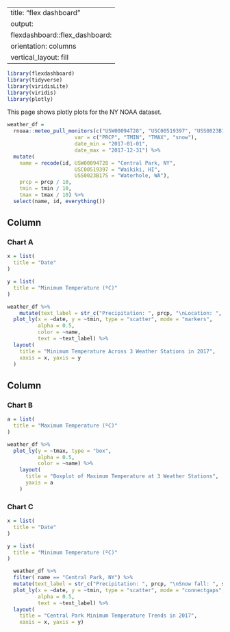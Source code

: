 
---
title: "flex dashboard"
output: 
  flexdashboard::flex_dashboard:
    orientation: columns
    vertical_layout: fill
---

```r
library(flexdashboard)
library(tidyverse)
library(viridisLite)
library(viridis)
library(plotly)
```

This page shows plotly plots for the NY NOAA dataset.

```r
weather_df =
  rnoaa::meteo_pull_monitors(c("USW00094728", "USC00519397", "USS0023B17S"),
                      var = c("PRCP", "TMIN", "TMAX", "snow"), 
                      date_min = "2017-01-01",
                      date_max = "2017-12-31") %>%
  mutate(
    name = recode(id, USW00094728 = "Central Park, NY", 
                      USC00519397 = "Waikiki, HI",
                      USS0023B17S = "Waterhole, WA"),
    prcp = prcp / 10,
    tmin = tmin / 10,
    tmax = tmax / 10) %>%
  select(name, id, everything()) 
```

Column {data-width=650}
-----------------------------------------------------------------------

### Chart A

```r
x = list(
  title = "Date"
)

y = list(
  title = "Minimum Temperature (ºC)"
)

weather_df %>% 
    mutate(text_label = str_c("Precipitation: ", prcp, "\nLocation: ", name)) %>% 
  plot_ly(x = ~date, y = ~tmin, type = "scatter", mode = "markers",
          alpha = 0.5,
          color = ~name,
          text = ~text_label) %>% 
  layout(
    title = "Minimum Temperature Across 3 Weather Stations in 2017",
    xaxis = x, yaxis = y
  )
```

Column {data-width=350}
-----------------------------------------------------------------------

### Chart B

```r
a = list(
  title = "Maximum Temperature (ºC)"
)

weather_df %>% 
  plot_ly(y = ~tmax, type = "box",
          alpha = 0.5,
          color = ~name) %>% 
    layout(
      title = "Boxplot of Maximum Temperature at 3 Weather Stations",
      yaxis = a
    )
```

### Chart C

```r
x = list(
  title = "Date"
)

y = list(
  title = "Minimum Temperature (ºC)"
)

  weather_df %>% 
  filter( name == "Central Park, NY") %>% 
  mutate(text_label = str_c("Precipitation: ", prcp, "\nSnow fall: ", snow)) %>% 
  plot_ly(x = ~date, y = ~tmin, type = "scatter", mode = "connectgaps",
          alpha = 0.5,
          text = ~text_label) %>% 
  layout(
    title = "Central Park Minimum Temperature Trends in 2017",
    xaxis = x, yaxis = y)

```

